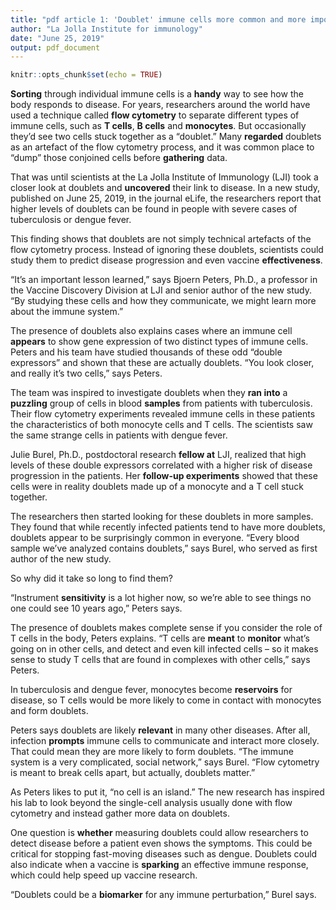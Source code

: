 ```yaml
---
title: "pdf article 1: 'Doublet' immune cells more common and more important than previously thought"
author: "La Jolla Institute for immunology"
date: "June 25, 2019"
output: pdf_document
---
```


```r
knitr::opts_chunk$set(echo = TRUE)
```

**Sorting** through individual immune cells is a **handy** way to see how the body responds to disease. For years, researchers around the world have used a technique called **flow cytometry** to separate different types of immune cells, such as **T cells**, **B cells** and **monocytes**. But occasionally they'd see two cells stuck together as a "doublet." Many **regarded** doublets as an artefact of the flow cytometry process, and it was common place to "dump" those conjoined cells before **gathering** data.

That was until scientists at the La Jolla Institute of Immunology (LJI) took a closer look at doublets and **uncovered** their link to disease. In a new study, published on June 25, 2019, in the journal eLife, the researchers report that higher levels of doublets can be found in people with severe cases of tuberculosis or dengue fever.

This finding shows that doublets are not simply technical artefacts of the flow cytometry process. Instead of ignoring these doublets, scientists could study them to predict disease progression and even vaccine **effectiveness**.

"It's an important lesson learned," says Bjoern Peters, Ph.D., a professor in the Vaccine Discovery Division at LJI and senior author of the new study. "By studying these cells and how they communicate, we might learn more about the immune system."

The presence of doublets also explains cases where an immune cell **appears** to show gene expression of two distinct types of immune cells. Peters and his team have studied thousands of these odd "double expressors" and shown that these are actually doublets. "You look closer, and really it's two cells," says Peters.

The team was inspired to investigate doublets when they **ran into** a **puzzling** group of cells in blood **samples** from patients with tuberculosis. Their flow cytometry experiments revealed immune cells in these patients the characteristics of both monocyte cells and T cells. The scientists saw the same strange cells in patients with dengue fever.

Julie Burel, Ph.D., postdoctoral research **fellow at** LJI, realized that high levels of these double expressors correlated with a higher risk of disease progression in the patients. Her **follow-up experiments** showed that these cells were in reality doublets made up of a monocyte and a T cell stuck together.

The researchers then started looking for these doublets in more samples. They found that while recently infected patients tend to have more doublets, doublets appear to be surprisingly common in everyone. "Every blood sample we've analyzed contains doublets," says Burel, who served as first author of the new study.

So why did it take so long to find them?

"Instrument **sensitivity** is a lot higher now, so we're able to see things no one could see 10 years ago," Peters says.

The presence of doublets makes complete sense if you consider the role of T cells in the body, Peters explains. "T cells are **meant** to **monitor** what's going on in other cells, and detect and even kill infected cells -- so it makes sense to study T cells that are found in complexes with other cells," says Peters.

In tuberculosis and dengue fever, monocytes become **reservoirs** for disease, so T cells would be more likely to come in contact with monocytes and form doublets.

Peters says doublets are likely **relevant** in many other diseases. After all, infection **prompts** immune cells to communicate and interact more closely. That could mean they are more likely to form doublets. "The immune system is a very complicated, social network," says Burel. "Flow cytometry is meant to break cells apart, but actually, doublets matter."

As Peters likes to put it, "no cell is an island." The new research has inspired his lab to look beyond the single-cell analysis usually done with flow cytometry and instead gather more data on doublets.

One question is **whether** measuring doublets could allow researchers to detect disease before a patient even shows the symptoms. This could be critical for stopping fast-moving diseases such as dengue. Doublets could also indicate when a vaccine is **sparking** an effective immune response, which could help speed up vaccine research.

"Doublets could be a **biomarker** for any immune perturbation," Burel says.

